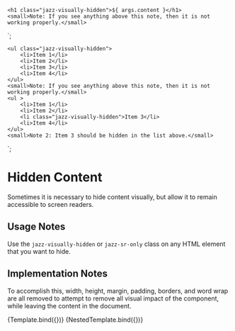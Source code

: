 
<Meta title="Components/Hidden Content" component="Hidden" />

    <h1 class="jazz-visually-hidden">${ args.content }</h1>
    <small>Note: If you see anything above this note, then it is not working properly.</small>
`;

    <ul class="jazz-visually-hidden">
        <li>Item 1</li>
        <li>Item 2</li>
        <li>Item 3</li>
        <li>Item 4</li>
    </ul>
    <small>Note: If you see anything above this note, then it is not working properly.</small>
    <ul >
        <li>Item 1</li>
        <li>Item 2</li>
        <li class="jazz-visually-hidden">Item 3</li>
        <li>Item 4</li>
    </ul>
    <small>Note 2: Item 3 should be hidden in the list above.</small>
`;

# Hidden Content

Sometimes it is necessary to hide content visually, but allow it to remain accessible to screen readers.

## Usage Notes

Use the ```jazz-visually-hidden``` or ```jazz-sr-only``` class on any HTML element that you want to hide.

## Implementation Notes

To accomplish this, width, height, margin, padding, borders, and word wrap are all removed to attempt to remove 
all visual impact of the component, while leaving the content in the document.

<Canvas>
    <Story name="Basic" args={{
        content: "Content That Should Not Been Seen"
    }}>
      {Template.bind({})}
    </Story>
</Canvas>

<Canvas>
    <Story name="Nested Content">
      {NestedTemplate.bind({})}
    </Story>
</Canvas>


